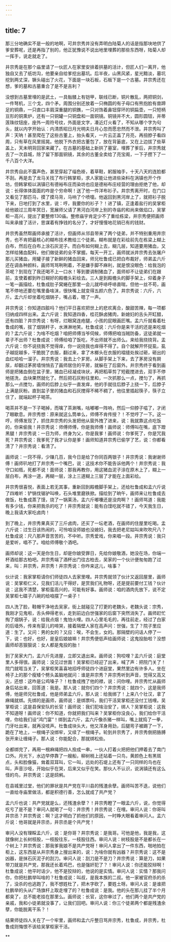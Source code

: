 ```yaml
---
---
---
```

title: 7
---



那三分地确实不是一般的地啊，可井宗秀并没有弄明白陆菊人的话是指那块地供了爹安葬呢，还是再指了别的，他正犹豫说不说出地里埋葬的那些东西呀，陆菊人却一挥手，说走就走了。

井宗秀是在那个庙里请了一伙匠人在家里安排着拱墓的活计，但匠人们一离开，他独自又去了纸坊沟，他要亲自给爹挖出墓坑。后半夜，山黑风紧，星光黯淡，墓坑挖到两丈深，镢头碰出了火花，下面是一块石板，石板下是一个古墓。井宗秀还在想，爹的墓和古墓重合了是不是吉利？

没想到古墓里埋的是武土，一具骷髅上有铠甲，联线已断，铜片散乱，两把铜剑，一件弩机，三个戈，四个矛。周围分别还放着一只椭圆的有子母口有熊抱脸有兽蹄足的铜鼎，一只直口丰肩深重腿的铜鐎，一只对饰着鼻钮穿环的铜扁壶，一只短柄豆形的铜熏炉，还有一只铜罐一只铜盘和一面铜镜。铜镜并不大，圆形圆钮，并蒂莲珠纹钮座，座外一周符号纹，外面是文字，凑近灯火看了，不知从哪个字为句头，就以内字开始认：内清质昭日月光明夫日月心忽而愿忠然而不泄。井宗秀叫了声：天呐！甚至爬在了这些古董上，抬头看天，一片云正盖了月亮，再扭脖子看四周，只有草在风里摇晃。他脱下外衣把古董包了，放在背篓底，又在上边拔了些草盖上，天未明背回家来藏了。在古墓的基础上新拱了墓室，埋葬了爹后，井宗秀就去了一次县城，除了留下那面铜镜，其余的古董全卖给了亮宝阁，一下子攒下了一千八百个大洋。

井宗秀自此不露声色，甚至穿起了缁色褂，着草鞋，躬服袖手，十天八天的连脸都不刮。再是去了龙马关找了布行韩掌柜，求人家能让他进些染料在涡镇也开个作坊，但韩掌柜以涡镇已有德裕布庄而染坊也应是德裕布庄经营的理由拒绝了他，却说：长得体体面面的咋是个穷命啊！送了他一件洋布衫子。井宗秀离开时，在门口又看见了那匹马，摸了摸马背，马响了个喷嚏。他返回到黑河岸上了，就把衫子脱下来，日地打到了水里，说：哼，我要你的衫子？！进了镇，正逢着盐行的吴掌柜给他娘过三周年冥日，宽展师父请了黑河白河岸上别的寺庙的和尚来做焰口，吴掌柜一高兴，提出了要整修130庙。整修庙宇肯定少不了重绘栋梁，井宗秀便把画师叫来承接了活计，思谋着有挣钱的名分了，才好慢慢地花销已有的钱财。

井宗秀虽然帮画师承接了活计，但画师从邻县带来了两个徒弟，并不特别重用井宗秀，也不肯把最核心的糊布技术教给三个徒弟。糊布就是在彩绘前先在栋梁上糊上白布，然后在白布上涂石灰泥子。而白布如何糊上去，糊几层，知道要用猪血，又怎样给猪血配料，他们做徒弟的全不掌握。每天一开工，画师就派井宗秀去张屠户那儿买猪血，用罐子接了新鲜的猪血回来，师兄杜鲁成已把白布裁好，师弟孟六斤还在调各种颜料，画师骂骂咧咧着，不是嫌手脚不麻利，就是恨没眼色：给我泡的茶呢？到现在了我还喝不上一口水！等到要调制猪血了，面师却不让徒弟们在跟前，支使着都到昨日糊好的殿檐头彩绘去。三人是到殿檐头的脚手架上，仰着身子一笔一画描绘，杜鲁成肚子窝蜷在那里一会儿就呼哧呼哧直喘，但他一丝不苟，画笔不停地还要在嘴里备啥沫，很快嘴上就变得五颜六色了。井宗秀说：六斤，六斤。孟六斤却坐着吃烟锅子，嘴占着，嗯了一声。

井宗秀说：你知道四脏吗？他们平日喜欢把世上的悲欢离合，酸甜苦辣，每一项都归纳成四样出来。孟六斤说：我知道四香，桂花酥卤猪肉，新媳妇的舌头开缸醋，还有四脏？井宗秀说：有呀，烂眼窝连疮腿，小孩的屁眼画匠嘴。孟六斤就看着杜鲁成的嘴，拔了烟锅杆子，水淋淋地笑。杜鲁成说：六斤你是来干活的还是来吃烟的？孟六斤说：为啥不吃烟？咱把师傅当爷伺候，师傅把咱当贼防备，这徒弟就一辈子不出师？杜鲁成说：师傅给咱了饭吃，不出师就不出师么。来给我挠挠背。孟六斤说：你不说挠我不觉得痒，你一说挠我也痒得不得了。自个就解开怀捉虱，虱子越捉越多，干脆脱了衣服，翻过来，拿了木榔头在衣服的褶缝处挨过砸，砸出的血红哈哈一溜子。井宗秀说：我去上个芗房。从脚手架上下来，去了茅房没有屙尿，却翻过茅房墙悄悄去了画师居住的平房，就躲在了后窗外。井宗秀终于看到画师是把猪血倒在盆子里，猪血已经凝成块状，再把稻草剪了短截搅进去，双手不停地搓洗，血块果然就化了。然后把石灰粉往里和，一次抓那么一点，搅匀了，再抓那么一点搅匀，画师的后脖上似乎一直发痒，他的手就往后脖子上挠一下，后脖子上满是灰粉。直到盆子里的猪血和石灰搅得不稀不稠了，他往里插起筷子，筷子立住了，就端起杯子喝茶。

喝茶并不是一下子喝掉，而噙了茶涮嘴，咕嘟嘟一阵响，然后一仰脖子嗞了，才闭了眼歇息。井宗秀想：原来就这么筒单么，师傅不肯传授？！不觉哼了一下。这一哼，师傅发现了，抓住井宗秀的头发把他从窗外拽了进来，说：我就靠这点吃饭的，你来偷我！井宗秀说：师傅师傅，你是我师傅！画师说：师傅叫在嘴，底下蹬黑腿！井宗秀说：一日为师，终身为父，你是我爹！画师说：你爹死了，你是咒我死？井宗秀说：我爹死了我才认你是爹！画师知道井宗秀已偷学了艺，说：你都看清了？井宗秀说：看清了。

画师说：一窍不得，少赚几百，我今日是给了你同百两银子！井宗秀说：我谢谢师傅！画师叭地打了井宗秀一个嘴巴，说：这技术你不能告诉他两个！井宗秀说：我守口如瓶，死都不说！面师说：那我再教你，用这猪血泥子涂在原木上了，糊上一层白布，再涂一道，再糊一层，涂上三道糊上三层了才能在上面彩绘。

井宗秀很喜悦，表面上若无其事，重新回到殿檐脚手架上，还给杜鲁成和孟六斤说了四难听：铲锅伐锯驴叫唤，石头堆里磨铁掀。描绘到了晌午，画师来让杜鲁成去做饭，杜鲁成蒸了馍，烧了一锅莱汤，孟六斤嘟囔还是没肉啊？！画师骂道：我能有多少钱，你来把我杀的吃了！井宗秀就说：能有白馍吃就不错了，今天我生日，晚上我请大家吃卤肉！

到了晚上，井宗秀果真买了三斤卤肉，还买了一坛老酒，在画师的住屋里吃喝。孟六斤说：过生日该热闹的，可怜咱没师娘也没媳妇，我去把老尼姑叫来吹吹尺八？杜鲁成说：尺八那声音苦苦的，不中听。宗秀爱戏，你来唱一段。井宗秀说：我只是爱听，唱不了。咱给师傅敬个酒吧。

画师却说：这一天是你生日，却是你娘受罪日，先给你娘敬酒，她没在场，你端一杯酒给那古柏吧。井宗秀端了酒杯出门往古柏去，吴家的一个伙计便匆匆跑了过来，叫：井宗秀，井宗秀！井宗秀说：你咋来这儿，啥事？

伙计说：我家掌柜请你们师徒四人去家里哩。井宗秀就领了伙计又返回屋里，画师说：吴掌柜仁义，见我们活儿干得好，是赏我们礼物呀，还是提前要付工钱？伙计说：这我不清楚，掌柜蛮高兴的，可能有好事。画师说：咱的酒肉先放下，说不定吴掌柜七碟子八碗的给咱摆了一桌子！

四人洗了脸，鞋帽干净地去吴家，街上就碰见了打更的老魏头，老魏头说：宗秀，我刚才见鬼啦，舌头伸得老长，走到前边白世强家的后窗下突然消失了。画师赶忙掏了烟锅子，说：给我点烟！鬼怕火哩。四人心里毛毛的，再往前走，经过了白家的后墙外，传来有婴儿的啼哭，接着隔壁人家在高声问：世强，生了？院子里应道：生了。又问：男的女的？又应：唉，不会生，女的。那隔壁的问话人停了一下，说：也好，也好，是皇后娘娘嘛！井宗秀便低声给画师说：这鬼投胎啦？没想画师却恶狠狠说：女人都是鬼投的胎！

到了吴家大门，孟六斤先进屋，立即又退出来。画师说：狗咬哩？孟六斤说：庭堂里人多得很。画师说：没见过世面！吴掌柜已经迎了出来，喊了声：把院门关了！院门就哐当关了，吴掌柜笑喜喜地招呼师徒四个进庭堂，果然里边有许多人。坐在椅子上的那个瘦矮个劈头盖脑地就问：谁是井宗秀？井宗秀听到声音，觉得又高又尖，还想：这咋是公鸡嗓子？！杜鲁成拽了他的襟，说：问你哩。井宗秀忙从画师身后站出来，回答道：我是。那人说：就你们四个？井宗秀说：就四个，这是我师傅，他是师兄杜鲁成，他是师弟孟六斤。那人说：给我绑了！上来八个壮汉，拿了麻绳就绑。先绑的是画师，画师说：是绑票吗，我们干活吴掌柜还没付工钱哩。吴掌柜说：这是县保安队的长官！画师说：我们犯啥治安了，绑人？吴掌柜说：这我不知道呀！画师说：你不知道，你就把我们叫来？吴掌柜你没良心，我们给你干活哩，你给我们设“鸿门宴”！绑到孟六斤，孟六斤像杀猪一样叫，嘴上就捣了一拳，门牙吐出来，就再没吱声。杜鲁成块头大，他又浑身用劲，后腿弯子被踢了一下，跪在了地上，一根绳子没绑牢，又续了一根绳子。轮到井宗秀了，井宗秀倒把胳膊张开来让缠绳子。那人说：你能配合，那就绑松些。

全都绑完了，再用一根麻绳把四人拴成一串，一伙人打着火把把他们押着去了南门口外。月光下，水边早停靠了一艘船，柳树梢上还站着一只鸟，黄颜色上有黑斑点，头和脸像猫，耸着双耳叫，它一叫，远处的石堤上还有了一只同样的鸟也在叫，声音沙哑，开始似乎在哭，后来又似乎在笑。那伙人不认识，说涡镇还有这么怪的鸟，井宗秀说：这是鸱鸺。

在县城里过堂，他们的罪状是共产党在平川县的残渣余孽。画师叫苦不迭，说他们一直给寺庙里做活，都是积德行善，怎么就成了共产党？

孟六斤也说：共产党就是么，还残渣余孽？！井宗秀瞪了一眼孟六斤，说，你觉得吃亏了是不是？审问人就喝了一句：井宗秀！井宗秀说：在哩。审问人说：你哥叫井宗丞？井宗秀说：啊？这才明白了抓他们的原因，一时睁大眼看着审问人。孟六斤说：他哥就是井宗丞，井宗丞是个共产党！

审问人没有理睬孟六斤，说：是你哥？井宗秀说：是我哥。可他是他，我是我，这就像树上长树枝股，一枝股往东，一枝股往西。审问人说：树枝股是不是都长在一个树上？井宗秀说：那我爹我娘不是共产党呀！审问人拿出了一件东西，啪地拍在柜上，这东西是从井宗秀身上搜出来的，说：为啥你就有凶器？井宗秀说：这不是凶器，是抹石灰泥子的刮刀。审问人说：刮刀是不是刀？井宗秀说：算是刀，如果带刀就是共产党，那我还长着鸡巴，也是强奸犯了？！审问人说：你还能狡辩啊！杜鲁成说：他平时话少，他不是狡辩的，他说的是实情。审问人说：实情？那我问你，你把杜鹏举叫啥的？杜鲁成说：叫叔，是我本族的二叔。他一家被官府杀的杀了，没杀的也逃跑了，我不想姓杜了，把木字砍了，要姓土呀。审问人说：是谁把杜鹏举的头从广场旗杆上取走埋了的？杜鲁成说：是我。他的头在那儿挂了半个月都臭了，总不能老挂在那里么。画师说：长官，这你审过了，他们两个是共产党的亲戚，我和小徒弟就没事了，让我们回吧。审问人说：你三个徒弟两个都是残渣余孽，你能脱离干系？！

结果师徒四人关在了一个牢里，画师和孟六斤整日骂井宗秀，杜鲁成，井宗秀，杜鲁成则悔恨不该给吴掌柜家干活。

**